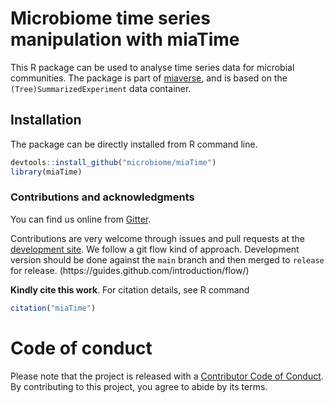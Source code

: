 # Microbiome time series manipulation with miaTime

This R package can be used to analyse time series data for microbial
communities. The package is part of [miaverse](https://microbiome.github.io/), 
and is based on the `(Tree)SummarizedExperiment` data container.

## Installation
 
The package can be directly installed from R command line.

```R
devtools::install_github("microbiome/miaTime")
library(miaTime)
```

### Contributions and acknowledgments

You can find us online from [Gitter](https://gitter.im/microbiome/miaverse).

Contributions are very welcome through issues and pull requests at the
[development site](https://github.com/microbiome/miaTime). We follow a git
flow kind of approach. Development version should be done against the
`main` branch and then merged to `release` for release.
(https://guides.github.com/introduction/flow/)

**Kindly cite this work**. For citation details, see R command
```R
citation("miaTime")  
```

# Code of conduct

Please note that the project is released with a [Contributor Code of Conduct](https://contributor-covenant.org/version/2/0/CODE_OF_CONDUCT.html).
By contributing to this project, you agree to abide by its terms.

